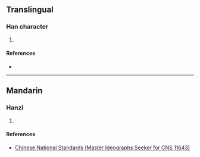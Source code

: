 {{character info/new}}
==Translingual==

===Han character===
{{Han char|rn=50|rad=巾|as=12|sn=15|four=|canj=LBFBQ|ids=⿰巾掌}}

# {{defn|Han|sort=巾12}}

====References====
* {{Han ref|kx=0337.031|hdz=10754.011|uh=5E65|ud=24165}}

----

==Mandarin==

===Hanzi===
{{cmn-hanzi|pin=[[zhāng]] ([[zhang1]])|wg=chang<sup>1</sup>}}

# {{defn|lang=cmn|sort=巾12}}

====References====
* [http://www.cns11643.gov.tw/AIDB/query_general_view.do?page=3&code=6473 Chinese National Standards (Master Ideographs Seeker for CNS 11643)]